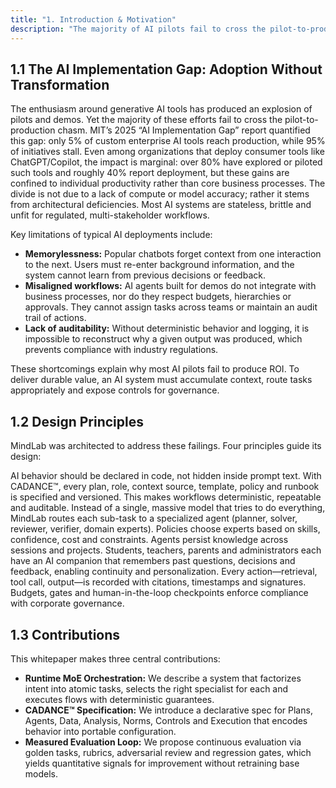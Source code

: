 ```yaml
---
title: "1. Introduction & Motivation"
description: "The majority of AI pilots fail to cross the pilot-to-production chasm. MindLab is architected to bridge this AI Implementation Gap."
---
```


## 1.1 The AI Implementation Gap: Adoption Without Transformation

The enthusiasm around generative AI tools has produced an explosion of pilots and demos. Yet the majority of these efforts fail to cross the pilot-to-production chasm. MIT’s 2025 “AI Implementation Gap” report quantified this gap: only 5% of custom enterprise AI tools reach production, while 95% of initiatives stall. Even among organizations that deploy consumer tools like ChatGPT/Copilot, the impact is marginal: over 80% have explored or piloted such tools and roughly 40% report deployment, but these gains are confined to individual productivity rather than core business processes. The divide is not due to a lack of compute or model accuracy; rather it stems from architectural deficiencies. Most AI systems are stateless, brittle and unfit for regulated, multi-stakeholder workflows.

Key limitations of typical AI deployments include:

- **Memorylessness:** Popular chatbots forget context from one interaction to the next. Users must re-enter background information, and the system cannot learn from previous decisions or feedback.
- **Misaligned workflows:** AI agents built for demos do not integrate with business processes, nor do they respect budgets, hierarchies or approvals. They cannot assign tasks across teams or maintain an audit trail of actions.
- **Lack of auditability:** Without deterministic behavior and logging, it is impossible to reconstruct why a given output was produced, which prevents compliance with industry regulations.

These shortcomings explain why most AI pilots fail to produce ROI. To deliver durable value, an AI system must accumulate context, route tasks appropriately and expose controls for governance.

## 1.2 Design Principles

MindLab was architected to address these failings. Four principles guide its design:

<CardGroup cols={2}>
  <Card title="Config over vibes" icon="file-code">
    AI behavior should be declared in code, not hidden inside prompt text. With CADANCE™, every plan, role, context source, template, policy and runbook is specified and versioned. This makes workflows deterministic, repeatable and auditable.
  </Card>
  <Card title="Runtime Mixture-of-Experts" icon="sitemap">
    Instead of a single, massive model that tries to do everything, MindLab routes each sub-task to a specialized agent (planner, solver, reviewer, verifier, domain experts). Policies choose experts based on skills, confidence, cost and constraints.
  </Card>
  <Card title="Durable Memory" icon="brain-circuit">
    Agents persist knowledge across sessions and projects. Students, teachers, parents and administrators each have an AI companion that remembers past questions, decisions and feedback, enabling continuity and personalization.
  </Card>
  <Card title="Audited Execution" icon="shield-check">
    Every action—retrieval, tool call, output—is recorded with citations, timestamps and signatures. Budgets, gates and human-in-the-loop checkpoints enforce compliance with corporate governance.
  </Card>
</CardGroup>

## 1.3 Contributions

This whitepaper makes three central contributions:

- **Runtime MoE Orchestration:** We describe a system that factorizes intent into atomic tasks, selects the right specialist for each and executes flows with deterministic guarantees.
- **CADANCE™ Specification:** We introduce a declarative spec for Plans, Agents, Data, Analysis, Norms, Controls and Execution that encodes behavior into portable configuration.
- **Measured Evaluation Loop:** We propose continuous evaluation via golden tasks, rubrics, adversarial review and regression gates, which yields quantitative signals for improvement without retraining base models.
